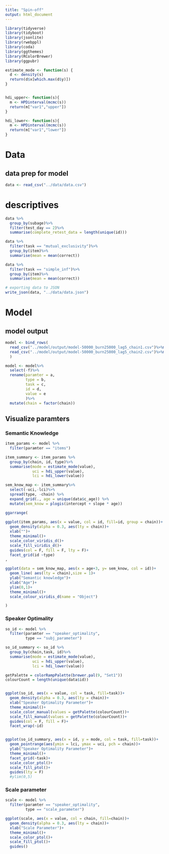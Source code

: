 ```yaml
---
title: "Spin-off"
output: html_document
---
```


```r
library(tidyverse)
library(tidyboot)
library(jsonlite)
library(rwebppl)
library(coda)
library(ggthemes)
library(RColorBrewer)
library(ggpubr)

estimate_mode <- function(s) {
  d <- density(s)
  return(d$x[which.max(d$y)])
}


hdi_upper<- function(s){
  m <- HPDinterval(mcmc(s))
  return(m["var1","upper"])
}

hdi_lower<- function(s){
  m <- HPDinterval(mcmc(s))
  return(m["var1","lower"])
}


```

# Data

## data prep for model

```r
data <- read_csv("../data/data.csv")
```
# descriptives
```r
data %>%
  group_by(subage)%>%
  filter(test_day == 2)%>%
  summarise(complete_retest_data = length(unique(id)))
```

```r
data %>%
  filter(task == "mutual_exclusivity")%>%
  group_by(item)%>%
  summarise(mean = mean(correct))

data %>%
  filter(task == "simple_inf")%>%
  group_by(item)%>%
  summarise(mean = mean(correct))
```


```r
# exporting data to JSON
write_json(data, "../data/data.json")
```

# Model 

## model output
```r
model <- bind_rows(
  read_csv("../model/output/model-50000_burn25000_lag5_chain1.csv")%>%mutate(chain = 1),
  read_csv("../model/output/model-50000_burn25000_lag5_chain2.csv")%>%mutate(chain = 2)
  )
```

```r
model <- model%>%
  select(-f)%>%
  rename(paramter = a, 
         type = b,
         task = c,
         id = d,
         value = e
         )%>%
  mutate(chain = factor(chain))
```

## Visualize paramters

### Semantic Knowledge

```r

item_params <- model %>%
  filter(paramter == "items")

item_summary <- item_params %>%
  group_by(chain, id, type)%>%
  summarise(mode = estimate_mode(value),
            uci = hdi_upper(value),
            lci = hdi_lower(value))

sem_know_map <- item_summary%>%
  select(-uci,-lci)%>%
  spread(type, -chain) %>%
  expand_grid(., age = unique(data$c_age)) %>%
  mutate(sem_know = plogis(intercept + slope * age))

ggarrange(
  
ggplot(item_params, aes(x = value, col = id, fill=id, group = chain))+
  geom_density(alpha = 0.3, aes(lty = chain))+
  xlab("")+
  theme_minimal()+
  scale_color_viridis_d()+
  scale_fill_viridis_d()+
  guides(col = F, fill = F, lty = F)+
  facet_grid(id ~type)
,

ggplot(data = sem_know_map, aes(x = age+3, y= sem_know, col = id))+
  geom_line( aes(lty = chain),size = 1)+
  ylab("Semantic knowledge")+
  xlab("Age")+
  ylim(0,1)+
  theme_minimal()+
  scale_colour_viridis_d(name = "Object")

)
```


### Speaker Optimality

```r
so_id <- model %>%
  filter(paramter == "speaker_optimality",
         type == "subj_parameter")

so_id_summary <- so_id %>%
  group_by(chain,task, id)%>%
  summarise(mode = estimate_mode(value),
            uci = hdi_upper(value),
            lci = hdi_lower(value))

getPalette = colorRampPalette(brewer.pal(9, "Set1"))
colourCount = length(unique(data$id))


ggplot(so_id, aes(x = value, col = task, fill=task))+
  geom_density(alpha = 0.3, aes(lty = chain))+
  xlab("Speaker Optimality Parameter")+
  theme_minimal()+
  scale_color_manual(values = getPalette(colourCount))+
  scale_fill_manual(values = getPalette(colourCount))+
  guides(col = F, fill = F)+
  facet_wrap(~id)


ggplot(so_id_summary, aes(x = id, y = mode, col = task, fill=task))+
  geom_pointrange(aes(ymin = lci, ymax = uci, pch = chain))+
  ylab("Speaker Optimality Parameter")+
  theme_minimal()+
  facet_grid(~task)+
  scale_color_ptol()+
  scale_fill_ptol()+
  guides(lty = F)
  #ylim(0,5)
```
### Scale parameter

```r
scale <- model %>%
  filter(paramter == "speaker_optimality",
         type == "scale_parameter")

ggplot(scale, aes(x = value, col = chain, fill=chain))+
  geom_density(alpha = 0.3, aes(lty = chain))+
  xlab("Scale Parameter")+
  theme_minimal()+
  scale_color_ptol()+
  scale_fill_ptol()+
  guides()

```

